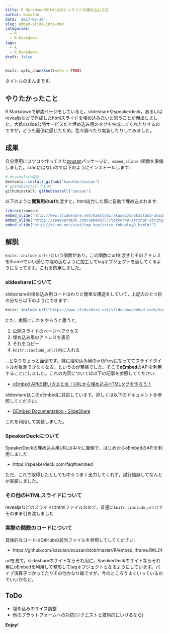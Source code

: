 ```yaml
---
title: R Markdownのhtml出力にスライドを埋め込む方法
author: kazutan
date: '2017-03-30'
slug: embed-slide-into-Rmd
categories:
  - R
  - R Markdown
tags:
  - R
  - R Markdown
draft: false
---
```


```r
knitr::opts_chunk$set(echo = TRUE)
```


タイトルのまんまです。

## やりたかったこと

R Markdownで解説ページをしていると，slideshareやspeakerdeck，あるいはrevealjsなどで作成したhtmlスライドを埋め込みたいと思うことが頻出しました。大抵のslide公開サービスだと埋め込み用のタグを生成してくれたりするのですが，どうも面倒に感じたため，色々調べたり実装したりしてみました。

## 成果

自分専用にコツコツ作ってきた[zousan](https://github.com/kazutan/zousan)パッケージに，`embed_slide()`関数を準備しました。cranにはないので以下のようにインストールします:

```r
# devtoolsの場合
devtools::install_github("kazutan/zousan")
# githubinstallでもOK
githubinstall::githubinstall("zousan")
```

以下のように**閲覧用のurl**を渡すと，html出力した際に自動で埋め込まれます:

```r
library(zousan)
embed_slide("http://www.slideshare.net/makotohirakawa3/osakastan2-chap51")
embed_slide("https://speakerdeck.com/yamano357/tokyor49-stringr-stringi")
embed_slide("http://kz-md.net/stat/tmp_box/intro_tubeplayR.html#/")
```

## 解説

`knitr::include_url()`という関数があり，この関数にurlを渡すとそのアドレスをiframeでいい感じで埋め込むように加工してtagオブジェクトを返してくるようになってます。これを応用しました。

### slideshareについて

slideshareの埋め込み用コードはわりと簡単な構造をしていて，上記のひとつ目の分なら以下のようにできます:

```r
knitr::include_url("https://www.slideshare.net/slideshow/embed_code/key/aCQxCPihKjMxYk")
```

ただ，実際にこれをやろうと思うと,

1. 公開スライドのページヘアクセス
2. 埋め込み用のアドレスを表示
3. それをコピー
4. `knitr::include_url()`内に入れる

...となりちょっと面倒です。特に埋め込み用のurlがkeyになっててスライドタイトルが推測できなくなる，というのが苦痛でした。そこで**oEmbed**のAPIを利用することにしました。これの内容については以下の記事を参照してください:

- [oEmbed APIの使い方まとめ！URLから埋め込みHTMLタグを作ろう！](https://syncer.jp/oembed-api-matome)

slideshareはこのoEmbedに対応しています。詳しくは以下のドキュメントを参照してください:

- [OEmbed Documentation - SlideShare](https://www.slideshare.net/developers/oembed)

これを利用して実装しました。

### SpeakerDeckについて

SpeakerDeckの埋め込み用URLは中々に面倒で，はじめからoEmbedのAPIを利用しました:

- https://speakerdeck.com/faq#oembed

ただ，これで取得したとしても中々うまく出力してくれず，試行錯誤してなんとか実装しました。

### その他のHTMLスライドについて

revealjsなどのスライドはhtmlファイルなので，普通に`knitr::include_url()`でそのまま引き渡しました

### 実際の関数のコードについて

具体的なコードはGitHubの該当ファイルを参照してしてください:

- https://github.com/kazutan/zousan/blob/master/R/embed_iframe.R#L24

urlを見て，slideshareのサイトならそれ用に，SpeakerDeckのサイトならそれ用にoEmbedを利用して整形してtagオブジェクトとなるようにしています。パイプ演算子つかってたりその他かなり雑ですが，今のところうまくいっているのでいいかなと。

## ToDo

- 埋め込みのサイズ調整
- 他のプラットフォームへの対応(リクエストと技術的にいけるなら)

**Enjoy!**